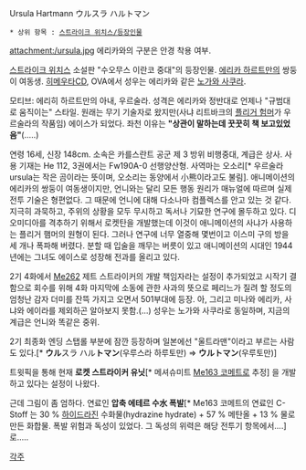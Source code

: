 Ursula Hartmann
ウルスラ ハルトマン 

 * 상위 항목 : [[스트라이크 위치스/등장인물]]

attachment:/ursula.jpg
에리카와의 구분은 안경 착용 여부.

[[스트라이크 위치스]] 소설판 "수오무스 이란코 중대"의 등장인물. [[에리카 하르트만]]의 쌍둥이 여동생. [http://ei-nyong.egloos.com/2340379 히메우타CD], OVA에서 성우는 에리카와 같은 [[노가와 사쿠라]].

모티브: 에리히 하르트만의 아내, 우르술라. 
성격은 에리카와 정반대로 언제나 "규범대로 움직이는" 스타일. 원래는 무기 기술자로 왔지만(사냐 리트바크의 [http://ei-nyong.egloos.com/2854034 플리거 험머]가 우르술라의 작품임) 에이스가 되었다.
좌천 이유는 '''"상관이 말하는데 꿋꿋히 책 보고있었음"'''(.....)

연령 16세, 신장 148cm. 
소속은 카를스란트 공군 제 3 방위 비행중대, 계급은 상사. 
사용 기재는 He 112, 3권에서는 Fw190A-0 선행양산형. 사역마는 오소리[* 우르술라ursula는 작은 곰이라는 뜻이며, 오소리는 동양에서 小熊이라고도 불림]. 
애니메이션의 에리카의 쌍둥이 여동생이지만, 언니와는 달리 모든 행동 원리가 매뉴얼에 따르며 실제 전투 기술은 형편없다. 그 때문에 언니에 대해 다소나마 컴플렉스를 안고 있는 것 같다. 지극히 과묵하고, 주위의 상황을 모두 무시하고 독서나 기묘한 연구에 몰두하고 있다. 디오미디아를 격추하기 위해서 로켓탄을 개발했는데 이것이 애니메이션의 사냐가 사용하는 플리거 햄머의 원형이 된다. 그러나 연구에 너무 열중해 몇번이고 이스미 구의 방을 세 개나 폭파해 버렸다. 분할 때 입술을 깨무는 버릇이 있고 애니메이션의 시대인 1944년에는 그녀도 에이스로 성장해 전과를 올리고 있다. 

2기 4화에서 [[Me262]] 제트 스트라이커의 개발 책임자라는 설정이 추가되었고 시작기 결함으로 회수를 위해 4화 마지막에 소동에 관한 사과의 뜻으로 페리느가 질려 할 정도의 엄청난 감자 더미를 잔뜩 가지고 오면서 501부대에 등장. 아, 그리고 미나와 에리카, 사냐와 에이라를 제외하곤 알아보지 못함.(...) 성우는 노가와 사쿠라로 동일하며, 지금의 계급은 언니와 똑같은 중위.

2기 최종화 엔딩 스탭롤 부분에 잠깐 등장하며 일본에선 "울트라맨"이라고 부르는 사람도 있다.[* '''ウル'''スラ ハル'''トマン'''(우루스라 하루토만) => '''ウルトマン'''(우루토만)]

트윗픽을 통해 현재 '''로켓 스트라이커 유닛'''[* 메셔슈미트 [[Me163 코메트]]로 추정] 을 개발하고 있다는 설정이 나왔다. 

근데 그림이 좀 엄하다. 연료인 '''압축 에테르 수水 폭발'''[* Me163 코메트의 연료인 C-Stoff 는 30 % [[하이드라진]] 수화물(hydrazine hydrate) + 57 % 메탄올 + 13 % 물로 만든 화합물. 폭발 위험과 독성이 있었다. 그 독성의 위력은 해당 전투기 항목에서....]로.....


[[각주]]
